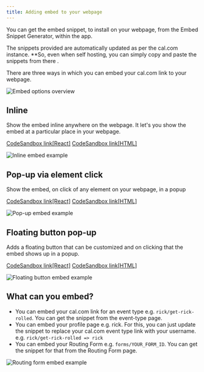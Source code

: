 ```yaml
---
title: Adding embed to your webpage
---
```


You can get the embed snippet, to install on your webpage, from the Embed Snippet Generator, within the app.

<Note> The snippets provided are automatically updated as per the cal.com instance. **So, even when self hosting, you can simply copy and paste the snippets from there </Note>.

There are three ways in which you can embed your cal.com link to your webpage.

<img src="//images/i1600x900-APQPQxcN1aZt_m0casf.png" alt="Embed options overview" />

## Inline

Show the embed inline anywhere on the webpage. It let's you show the embed at a particular place in your webpage.

[CodeSandbox link[React]](https://codesandbox.io/s/inline-demo-react-for-docs-xps99g?file=/src/App.js)
[CodeSandbox link[HTML]](https://codesandbox.io/s/vanillajs-week-view-inline-y9wgxc?file=/index.html)
<Frame>
<img src="/images/i1600x900-RDSMehJ8vTwZ_zcals5.png" alt="Inline embed example" />
</Frame>

## Pop-up via element click

Show the embed, on click of any element on your webpage, in a popup

[CodeSandbox link[React]](https://codesandbox.io/s/element-click-popup-h5c5v2?file=/public/index.html)
[CodeSandbox link[HTML]](https://codesandbox.io/s/popup-on-click-of-an-existing-element-framework-agnostic-forked-7pl95c?file=/index.html)

<Frame>
<img src="/images/i1600x900-IQ6S7Rq9d94T_d5vl8m.png" alt="Pop-up embed example" />
</Frame>

## Floating button pop-up

Adds a floating button that can be customized and on clicking that the embed shows up in a popup.

[CodeSandbox link[React]](https://codesandbox.io/s/floating-button-popup-react-forked-9y5g95?file=/public/index.html)
[CodeSandbox link[HTML]](https://codesandbox.io/s/embed-floating-button-popup-framework-agnostic-mg7339?file=/src/index.js)

<Frame>
<img src="//images/i1600x900-PNSh9u2m_QV2_v80gvk.png" alt="Floating button embed example" />
</Frame>

## What can you embed?

- You can embed your cal.com link for an event type e.g. `rick/get-rick-rolled`. You can get the snippet from the event-type page.
- You can embed your profile page e.g. rick. For this, you can just update the snippet to replace your cal.com event type link with your username. e.g. `rick/get-rick-rolled => rick`
- You can embed your Routing Form e.g. `forms/YOUR_FORM_ID`. You can get the snippet for that from the Routing Form page.

<Frame>
<img src="//images/i1600x900-iihnWwzsuARg_llvldw.png" alt="Routing form embed example" />
</Frame>
